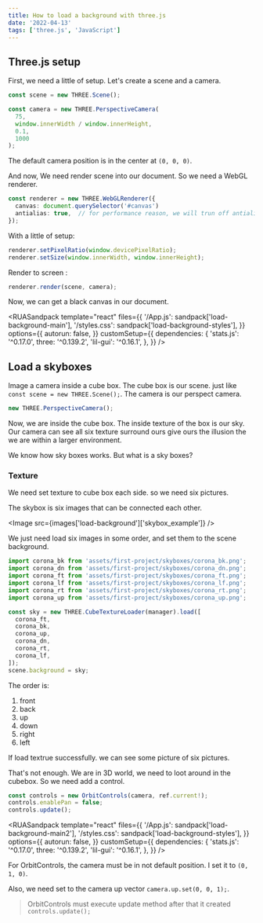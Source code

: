 ```yaml
---
title: How to load a background with three.js
date: '2022-04-13'
tags: ['three.js', 'JavaScript']
---
```


## Three.js setup

First, we need a little of setup. Let's create a scene and a camera.

```ts
const scene = new THREE.Scene();

const camera = new THREE.PerspectiveCamera(
  75,
  window.innerWidth / window.innerHeight,
  0.1,
  1000
);
```

The default camera position is in the center at `(0, 0, 0)`.

And now, We need render scene into our document. So we need a WebGL renderer.

```ts
const renderer = new THREE.WebGLRenderer({
  canvas: document.querySelector('#canvas')
  antialias: true,  // for performance reason, we will trun off antialias
});
```

With a little of setup:

```ts
renderer.setPixelRatio(window.devicePixelRatio);
renderer.setSize(window.innerWidth, window.innerHeight);
```

Render to screen :

```ts
renderer.render(scene, camera);
```

Now, we can get a black canvas in our document.

<RUASandpack
  template="react"
  files={{
    '/App.js': sandpack['load-background-main'],
    '/styles.css': sandpack['load-background-styles'],
  }}
  options={{
    autorun: false,
  }}
  customSetup={{
    dependencies: {
      'stats.js': '^0.17.0',
      three: '^0.139.2',
      'lil-gui': '^0.16.1',
    },
  }}
/>

## Load a skyboxes

Image a camera inside a cube box. The cube box is our scene. just like `const scene = new THREE.Scene();`. The camera is our perspect camera.

```ts
new THREE.PerspectiveCamera();
```

Now, we are inside the cube box. The inside texture of the box is our sky. Our camera can see all six texture surround ours give ours the illusion the we are within a larger environment.

We know how sky boxes works. But what is a sky boxes?

### Texture

We need set texture to cube box each side. so we need six pictures.

The skybox is six images that can be connected each other.

<Image src={images['load-background']['skybox_example']} />

We just need load six images in some order, and set them to the scene background.

```ts
import corona_bk from 'assets/first-project/skyboxes/corona_bk.png';
import corona_dn from 'assets/first-project/skyboxes/corona_dn.png';
import corona_ft from 'assets/first-project/skyboxes/corona_ft.png';
import corona_lf from 'assets/first-project/skyboxes/corona_lf.png';
import corona_rt from 'assets/first-project/skyboxes/corona_rt.png';
import corona_up from 'assets/first-project/skyboxes/corona_up.png';

const sky = new THREE.CubeTextureLoader(manager).load([
  corona_ft,
  corona_bk,
  corona_up,
  corona_dn,
  corona_rt,
  corona_lf,
]);
scene.background = sky;
```

The order is:

1. front
2. back
3. up
4. down
5. right
6. left

If load textrue successfully. we can see some picture of six pictures.

That's not enough. We are in 3D world, we need to loot around in the cubebox. So we need add a control.

```ts
const controls = new OrbitControls(camera, ref.current!);
controls.enablePan = false;
controls.update();
```

<RUASandpack
  template="react"
  files={{
    '/App.js': sandpack['load-background-main2'],
    '/styles.css': sandpack['load-background-styles'],
  }}
  options={{
    autorun: false,
  }}
  customSetup={{
    dependencies: {
      'stats.js': '^0.17.0',
      three: '^0.139.2',
      'lil-gui': '^0.16.1',
    },
  }}
/>

For OrbitControls, the camera must be in not default position. I set it to `(0, 1, 0)`.

Also, we need set to the camera up vector `camera.up.set(0, 0, 1);`.

> OrbitControls must execute update method after that it created `controls.update();`

